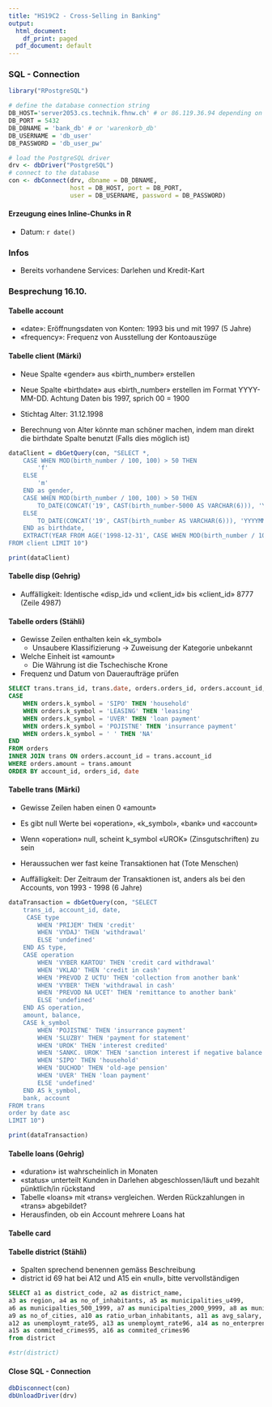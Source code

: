 ```yaml
---
title: "HS19C2 - Cross-Selling in Banking"
output:
  html_document:
    df_print: paged
  pdf_document: default
---
```


### SQL - Connection
```r
library("RPostgreSQL")

# define the database connection string
DB_HOST='server2053.cs.technik.fhnw.ch' # or 86.119.36.94 depending on the network
DB_PORT = 5432
DB_DBNAME = 'bank_db' # or 'warenkorb_db'
DB_USERNAME = 'db_user' 
DB_PASSWORD = 'db_user_pw' 

# load the PostgreSQL driver
drv <- dbDriver("PostgreSQL")
# connect to the database
con <- dbConnect(drv, dbname = DB_DBNAME,
                 host = DB_HOST, port = DB_PORT,
                 user = DB_USERNAME, password = DB_PASSWORD)

```

#### Erzeugung eines Inline-Chunks in R
- Datum: `r date()`

### Infos
- Bereits vorhandene Services: Darlehen und Kredit-Kart

### Besprechung 16.10.

#### Tabelle account
- «date»: Eröffnungsdaten von Konten: 1993 bis und mit 1997 (5 Jahre)
- «frequency»: Frequenz von Ausstellung der Kontoauszüge

#### Tabelle client (Märki)
- Neue Spalte «gender» aus «birth_number» erstellen
- Neue Spalte «birthdate» aus «birth_number» erstellen im Format YYYY-MM-DD. Achtung Daten bis 1997, sprich 00 = 1900

- Stichtag Alter: 31.12.1998
- Berechnung von Alter könnte man schöner machen, indem man direkt die birthdate Spalte benutzt (Falls dies möglich ist)
```r
dataClient = dbGetQuery(con, "SELECT *,
	CASE WHEN MOD(birth_number / 100, 100) > 50 THEN 
		'f'
	ELSE
		'm'
	END as gender,
	CASE WHEN MOD(birth_number / 100, 100) > 50 THEN
		TO_DATE(CONCAT('19', CAST(birth_number-5000 AS VARCHAR(6))), 'YYYYMMDD')
	ELSE
		TO_DATE(CONCAT('19', CAST(birth_number AS VARCHAR(6))), 'YYYYMMDD')
	END as birthdate,
	EXTRACT(YEAR FROM AGE('1998-12-31', CASE WHEN MOD(birth_number / 100, 100) > 50 THEN TO_DATE(CONCAT('19', CAST(birth_number-5000 AS VARCHAR(6))), 'YYYYMMDD') ELSE TO_DATE(CONCAT('19', CAST(birth_number AS VARCHAR(6))), 'YYYYMMDD') END)) as age
FROM client LIMIT 10")

print(dataClient)
```

#### Tabelle disp (Gehrig)
- Auffälligkeit: Identische «disp_id» und «client_id» bis «client_id» 8777 (Zeile 4987)

#### Tabelle orders (Stähli)
- Gewisse Zeilen enthalten kein «k_symbol»
  - Unsaubere Klassifizierung -> Zuweisung der Kategorie unbekannt
- Welche Einheit ist «amount»
  - Die Währung ist die Tschechische Krone
- Frequenz und Datum von Daueraufträge prüfen 

```sql
SELECT trans.trans_id, trans.date, orders.orders_id, orders.account_id, orders.account_to, orders.amount,  
CASE 
	WHEN orders.k_symbol = 'SIPO' THEN 'household' 
	WHEN orders.k_symbol = 'LEASING' THEN 'leasing'
	WHEN orders.k_symbol = 'UVER' THEN 'loan payment'
	WHEN orders.k_symbol = 'POJISTNE' THEN 'insurrance payment'
	WHEN orders.k_symbol = ' ' THEN 'NA'
END
FROM orders
INNER JOIN trans ON orders.account_id = trans.account_id
WHERE orders.amount = trans.amount 
ORDER BY account_id, orders_id, date
```


#### Tabelle trans (Märki)
- Gewisse Zeilen haben einen 0 «amount»
- Es gibt null Werte bei «operation», «k_symbol», «bank» und «account»
- Wenn «operation» null, scheint k_symbol «UROK» (Zinsgutschriften) zu sein
- Heraussuchen wer fast keine Transaktionen hat (Tote Menschen)

- Auffälligkeit: Der Zeitraum der Transaktionen ist, anders als bei den Accounts, von 1993 - 1998 (6 Jahre)

```r
dataTransaction = dbGetQuery(con, "SELECT
	trans_id, account_id, date,
	 CASE type
		WHEN 'PRIJEM' THEN 'credit'
		WHEN 'VYDAJ' THEN 'withdrawal'
		ELSE 'undefined'
	END AS type,
	CASE operation
		WHEN 'VYBER KARTOU' THEN 'credit card withdrawal'
		WHEN 'VKLAD' THEN 'credit in cash'
		WHEN 'PREVOD Z UCTU' THEN 'collection from another bank'
		WHEN 'VYBER' THEN 'withdrawal in cash'
		WHEN 'PREVOD NA UCET' THEN 'remittance to another bank'
		ELSE 'undefined'
	END AS operation,
	amount, balance,
	CASE k_symbol
		WHEN 'POJISTNE' THEN 'insurrance payment'
		WHEN 'SLUZBY' THEN 'payment for statement'
		WHEN 'UROK' THEN 'interest credited'
		WHEN 'SANKC. UROK' THEN 'sanction interest if negative balance'
		WHEN 'SIPO' THEN 'household'
		WHEN 'DUCHOD' THEN 'old-age pension'
		WHEN 'UVER' THEN 'loan payment'
		ELSE 'undefined'
	END AS k_symbol,
	bank, account
FROM trans
order by date asc
LIMIT 10")

print(dataTransaction)
```

#### Tabelle loans (Gehrig)
- «duration» ist wahrscheinlich in Monaten
- «status» unterteilt Kunden in Darlehen abgeschlossen/läuft und bezahlt pünktlich/in rückstand
- Tabelle «loans» mit «trans» vergleichen. Werden Rückzahlungen in «trans» abgebildet?
- Herausfinden, ob ein Account mehrere Loans hat

#### Tabelle card

#### Tabelle district (Stähli)
- Spalten sprechend benennen gemäss Beschreibung
- district id 69 hat bei A12 und A15 ein «null», bitte vervollständigen

```sql
SELECT a1 as district_code, a2 as district_name,
a3 as region, a4 as no_of_inhabitants, a5 as municipalities_u499,
a6 as municipalties_500_1999, a7 as municipalties_2000_9999, a8 as municipalties_o9999,
a9 as no_of_cities, a10 as ratio_urban_inhabitants, a11 as avg_salary,
a12 as unemploymt_rate95, a13 as unemploymt_rate96, a14 as no_enterpreneurs_per_1000,
a15 as commited_crimes95, a16 as commited_crimes96 
from district
```

```r
#str(district)
```

#### Close SQL - Connection
```r
dbDisconnect(con)
dbUnloadDriver(drv)
```


